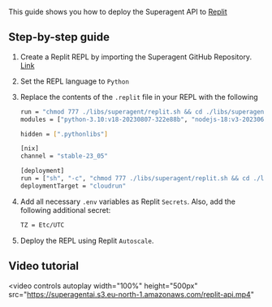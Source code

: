 This guide shows you how to deploy the Superagent API to [Replit](https://www.replit.com)

## Step-by-step guide

1. Create a Replit REPL by importing the Superagent GitHub Repository. [Link](https://docs.replit.com/hosting/deployments/deploying-a-github-repository)

2. Set the REPL language to `Python`

3. Replace the contents of the `.replit` file in your REPL with the following
    ```sh
    run = "chmod 777 ./libs/superagent/replit.sh && cd ./libs/superagent && ./replit.sh"
    modules = ["python-3.10:v18-20230807-322e88b", "nodejs-18:v3-20230608-f4cd419"]

    hidden = [".pythonlibs"]

    [nix]
    channel = "stable-23_05"

    [deployment]
    run = ["sh", "-c", "chmod 777 ./libs/superagent/replit.sh && cd ./libs/superagent && ./replit.sh"]
    deploymentTarget = "cloudrun"
    ```
    
4. Add all necessary `.env` variables as Replit `Secrets`. Also, add the following additional secret:
    ```sh
    TZ = Etc/UTC
    ```

5. Deploy the REPL using Replit `Autoscale`.

## Video tutorial

<video
  controls
  autoplay
  width="100%"
  height="500px"
  src="https://superagentai.s3.eu-north-1.amazonaws.com/replit-api.mp4"
></video>
